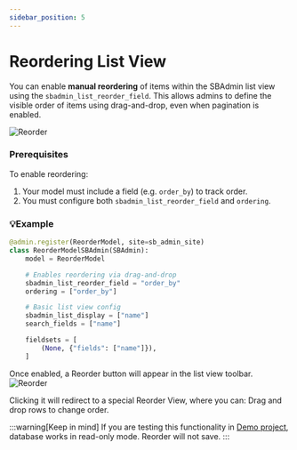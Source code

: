```yaml
---
sidebar_position: 5
---
```


# Reordering List View

You can enable **manual reordering** of items within the SBAdmin list view using the `sbadmin_list_reorder_field`. This allows admins to define the visible order of items using drag-and-drop, even when pagination is enabled.

![Reorder](/img/screenshots/reorder.png)

### Prerequisites

To enable reordering:

1. Your model must include a field (e.g. `order_by`) to track order.
2. You must configure both `sbadmin_list_reorder_field` and `ordering`.

### 💡Example

```python title="catalog/sb_admin.py"
@admin.register(ReorderModel, site=sb_admin_site)
class ReorderModelSBAdmin(SBAdmin):
    model = ReorderModel

    # Enables reordering via drag-and-drop
    sbadmin_list_reorder_field = "order_by"
    ordering = ["order_by"]

    # Basic list view config
    sbadmin_list_display = ["name"]
    search_fields = ["name"]

    fieldsets = [
        (None, {"fields": ["name"]}),
    ]
```

Once enabled, a Reorder button will appear in the list view toolbar.
![Reorder](/img/screenshots/reorder_button.png)

Clicking it will redirect to a special Reorder View, where you can:
Drag and drop rows to change order.

:::warning[Keep in mind]
If you are testing this functionality in [Demo project](https://sbadmin.sbdev.sk/), database works in read-only mode. Reorder will not save.
:::